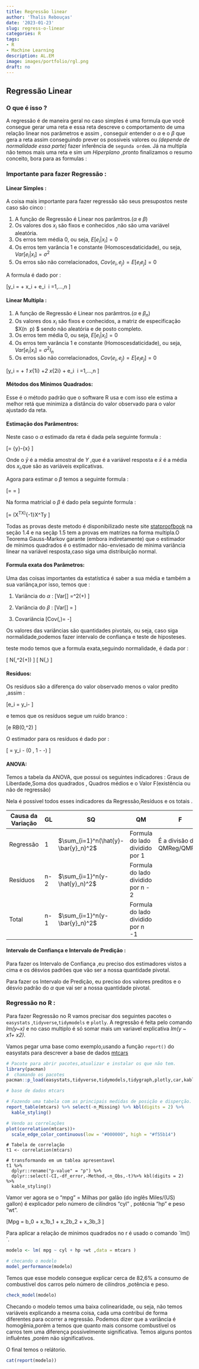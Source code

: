 ```yaml
---
title: Regressão linear
author: 'Thalis Rebouças'
date: '2023-01-23'
slug: regress-o-linear
categories: R
tags: 
- R
- Machine Learning
description: AL.EM
image: images/portfolio/rgl.png
draft: no
---
```


## Regressão Linear 

### O que é isso ?

A regressão é de maneira geral no caso simples é uma formula que você consegue gerar uma reta e essa reta descreve o comportamento de uma relação linear nos parâmetros e assim , conseguir entender o $\alpha$ e o $\beta$ que gera a reta assim conseguindo prever os possiveis valores ou *(depende de normalidade essa parte)* fazer inferência de `segunda ordem`. 
Já na multipla não temos mais uma reta e sim um *Hiperplano* ,pronto finalizamos o resumo conceito, bora para as formulas :

### Importante para fazer Regressão :

#### Linear Simples :
A coisa mais importante para fazer regressão são seus presupostos neste caso são cinco :

1. A função de Regressão é Linear nos parâmtros.($\alpha$ e $\beta$)
2. Os valores dos $x_i$ são fixos e conhecidos ,não são uma variável aleatória.
3. Os erros tem média 0, ou seja, $E[e_i|x_i] = 0$
4. Os erros tem varância 1 e constante (Homoscesdaticidade), ou seja, $Var[e_i|x_i] = \sigma^2$
5. Os erros são não correlacionados, $Cov(e_i,e_j) = E[e_ie_j]=0$

A formula é dado por :

\[y_i = \alpha + \beta x_i + e_i\ \ i =1,...,n
\]

#### Linear Multipla :

1. A função de Regressão é Linear nos parâmtros.($\alpha$ e $\beta_n$)
2. Os valores dos $x_i$ são fixos e conhecidos, a matriz de especificação $X(n\ \times\ p) $ sendo não aleatória e de posto completo.
3. Os erros tem média 0, ou seja, $E[e_i|x_i] = 0$
4. Os erros tem varância 1 e constante (Homoscesdaticidade), ou seja, $Var[e_i|x_i] = \sigma^2I_n$
5. Os erros são não correlacionados, $Cov(e_i,e_j) = E[e_ie_j]=0$

\[y_i = \alpha + \beta_1 x_{1i} +\beta_2 x_{2i} + e_i\ \ i =1,...,n
\]


#### Métodos dos Mínimos Quadrados:

Esse é o método padrão que o software R usa e com isso ele estima a melhor retá que minimiza a distância do valor observado para o valor ajustado da reta.

#### Estimação dos Parâmentros:

Neste caso o $\alpha$ estimado da reta é dada pela seguinte formula :

\[\alpha = \bar{y}-\beta \bar{x}
\]

Onde o $\bar{y}$ é a média amostral de $Y$ ,que é a variável resposta e $\bar{x}$ é a média dos $x_i$,que são as variáveis explicativas.

Agora para estimar o $\beta$ temos a seguinte formula :

\[\beta = \dfrac{\sum_{i=1}^{n}(x_i-\bar{x})(y_i-\bar{y})}{\sum_{i=1}^{n}(x_i-\bar{x})^2} = \dfrac{Sxy}{Sxx}
\]


Na forma matricial o $\beta$ é dado pela seguinte formula :


\[\beta = (X^TX)^{-1}X^Ty
\]


Todas as provas deste metodo é disponibilizado neste site [statproofbook](https://statproofbook.github.io/I/ToC) na seção 1.4 e na seçãp 1.5 tem a provas em matrizes na forma multipla.O Teorema Gauss-Markov garante (embora indiretamente) que o estimador de mínimos quadrados é o estimador não-enviesado de mínima variância linear na variável resposta,caso siga uma distribuição normal.

#### Formula exata dos Parâmetros:

Uma das coisas importantes da estatística é saber a sua média e também a sua variânça,por isso, temos que :

1. Variância do $\alpha$ :
\[Var[\hat{\alpha}] =\sigma^2(\frac{1}{n}+\frac{\bar{x}_n^2}{Sxx}) 
\]

2. Variância do $\beta$ :
\[Var[\hat{\beta}] = \dfrac{\sigma^2}{Sxx}
\]

3. Covariância
\[Cov(\hat{\alpha},\hat{\beta})= -\dfrac{\sigma^2\hat{x}_n}{Sxx}\]


Os valores das variâncias são quantidades pivotais, ou seja, caso siga normalidade,podemos fazer intervalo de confiança e teste de hiposteses.

teste modo temos que a formula exata,seguindo normalidade, é dada por :

\[\hat{\alpha} \sim N(\alpha,\sigma^2(\frac{1}{n}+\frac{\bar{x}_n^2}{Sxx}))
\]
\[\hat{\beta} \sim N(\beta,\dfrac{\sigma^2}{Sxx})
\]


#### Resíduos:

Os resíduos são a diferença do valor observado menos o valor predito ,assim :

\[e_i = y_i-\hat{y_i}
\]

e temos que os resíduos segue um ruído branco :

\[e \sim RB(0,\sigma^2)
\]

O estimador para os resíduos é dado por :

\[\hat{e_i} = y_i - \hat{y_i} \sim (0 , 1 - \frac{1}{n}-\frac{(x_i-\bar{x_n})^2}{Sxx}) 
\]

#### ANOVA:

Temos a tabela da ANOVA, que possui os seguintes indicadores : Graus de Liberdade,Soma dos quadrados , Quadros médios e o Valor F(existência ou não de regressão)

Nela é possivel todos esses indicadores da Regressão,Resíduos e os totais .

| Causa da Variação | GL  | SQ                                  | QM                                  | F                          |
|-------------------|-----|-------------------------------------|-------------------------------------|----------------------------|
| Regressão         | 1   | $\sum_{i=1}^n(\hat{y}-\bar{y}_n)^2$ | Formula do lado dividido por 1      | É a divisão do QMReg/QMRES |
| Resíduos          | n-2 | $\sum_{i=1}^n(y-\hat{y}_n)^2$       | Formula do lado dividido por n - 2  |                            |
| Total             | n-1 | $\sum_{i=1}^n(y-\bar{y}_n)^2$       | Formula do lado dividido por n -1   |                            |



#### Intervalo de Confiança e Intervalo de Predição :

Para fazer os Intervalo de Confiança ,eu preciso dos estimadores vistos a cima e os désvios padrões que vão ser a nossa quantidade pivotal.

Para fazer os Intervalo de Predição, eu preciso dos valores preditos e o désvio padrão do $\alpha$ que vai ser a nossa quantidade pivotal.

### Regressão no R :

Para fazer Regressão no R vamos precisar dos seguintes pacotes o `easystats` ,`tidyverse`,`tidymodels` e `plotly`. A regressão é feita pelo comando *lm(y~x)* e no caso multiplo é só somar mais um variavel explicativa *lm(y ~ x1+ x2)*.

Vamos pegar uma base como exemplo,usando a função `report()` do easystats para descrever a base de dados [mtcars](https://www.rdocumentation.org/packages/datasets/versions/3.6.2/topics/mtcars)

```r
# Pacote para abrir pacotes,atualizar e instalar os que não tem.
library(pacman)
#  chamando os pacotes
pacman::p_load(easystats,tidyverse,tidymodels,tidygraph,plotly,car,kableExtra)

# base de dados mtcars

# Fazendo uma tabela com as principais medidas de posição e disperção.
report_table(mtcars) %>% select(-n_Missing) %>% kbl(digits = 2) %>%
  kable_styling()

```
 

```r
# Vendo as correlações
plot(correlation(mtcars))+
  scale_edge_color_continuous(low = "#000000", high = "#f55b14") 
```


```{}
# Tabela de correlação
t1 <- correlation(mtcars) 

# transformando em um tablea apresentavel
t1 %>%  
  dplyr::rename("p-value" = "p") %>% 
  dplyr::select(-CI,-df_error,-Method,-n_Obs,-t)%>% kbl(digits = 2) %>%
  kable_styling()
```

Vamor ver agora se o "mpg" = Milhas por galão (do inglês Miles/(US) gallon) é explicador pelo número de cilíndros "cyl" , potêcnia "hp" e peso "wt".

\[Mpg = b_0 + x_1b_1 + x_2b_2 + x_3b_3 
\]

Para aplicar a relação de minimos quadrados no r é usado o comando ´lm()´.

```r
modelo <- lm( mpg ~ cyl + hp +wt ,data = mtcars )

# checando o modelo
model_performance(modelo)
```
Temos que esse modelo consegue explicar cerca de 82,6% a consumo de combustivel dos carros pelo número de cilíndros ,potência e peso.


```r
check_model(modelo)

```
Checando o modelo temos uma baixa colinearidade, ou seja, não temos variáveis explicando a mesma coisa, cada uma contribui de forma diferentes para ocorrer a regressão. Podemos dizer que a variância é homogênia,porém a temos que quanto mais consome combustivel os carros tem uma diferença possivelmente significativa. Temos alguns pontos influêntes ,porém não significativos. 

O final temos o relátorio.
```r
cat(report(modelo))
```


